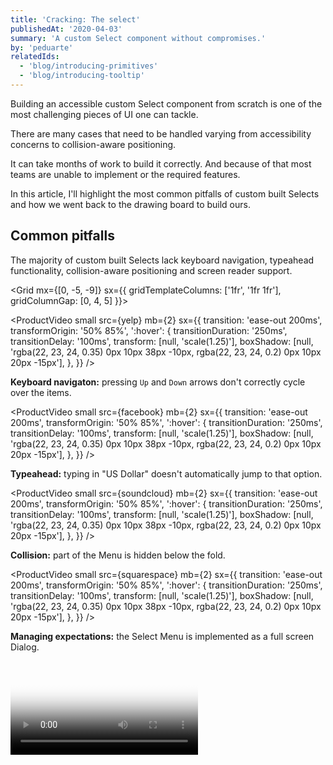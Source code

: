 ```yaml
---
title: 'Cracking: The select'
publishedAt: '2020-04-03'
summary: 'A custom Select component without compromises.'
by: 'peduarte'
relatedIds:
  - 'blog/introducing-primitives'
  - 'blog/introducing-tooltip'
---
```



<Intro>

Building an accessible custom Select component from scratch is one of the most challenging pieces of UI one can tackle.

There are many cases that need to be handled varying from accessibility concerns to collision-aware positioning.

It can take months of work to build it correctly. And because of that most teams are unable to implement or the required features.

In this article, I'll highlight the most common pitfalls of custom built Selects and how we went back to the drawing board to build ours.

</Intro>

<Divider mt={8} />

## Common pitfalls

The majority of custom built Selects lack keyboard navigation, typeahead functionality, collision-aware positioning and screen reader support.

<Grid
mx={[0, -5, -9]}
sx={{
	gridTemplateColumns: ['1fr', '1fr 1fr'],
	gridColumnGap: [0, 4, 5]
}}>

<Box>

<ProductVideo
  small
  src={yelp}
  mb={2}
  sx={{
    transition: 'ease-out 200ms',
    transformOrigin: '50% 85%',
    ':hover': {
      transitionDuration: '250ms',
      transitionDelay: '100ms',
      transform: [null, 'scale(1.25)'],
      boxShadow: [null, 'rgba(22, 23, 24, 0.35) 0px 10px 38px -10px, rgba(22, 23, 24, 0.2) 0px 10px 20px -15px'],
    },
  }}
/>

**Keyboard navigaton:** pressing <Code variant="fade">Up</Code> and <Code variant="fade">Down</Code> arrows don't
correctly cycle over the items.

</Box>

<Box>

<ProductVideo
  small
  src={facebook}
  mb={2}
  sx={{
    transition: 'ease-out 200ms',
    transformOrigin: '50% 85%',
    ':hover': {
      transitionDuration: '250ms',
      transitionDelay: '100ms',
      transform: [null, 'scale(1.25)'],
      boxShadow: [null, 'rgba(22, 23, 24, 0.35) 0px 10px 38px -10px, rgba(22, 23, 24, 0.2) 0px 10px 20px -15px'],
    },
  }}
/>

**Typeahead:** typing in "US Dollar" doesn't automatically jump to that option.

</Box>

<Box>

<ProductVideo
  small
  src={soundcloud}
  mb={2}
  sx={{
    transition: 'ease-out 200ms',
    transformOrigin: '50% 85%',
    ':hover': {
      transitionDuration: '250ms',
      transitionDelay: '100ms',
      transform: [null, 'scale(1.25)'],
      boxShadow: [null, 'rgba(22, 23, 24, 0.35) 0px 10px 38px -10px, rgba(22, 23, 24, 0.2) 0px 10px 20px -15px'],
    },
  }}
/>

**Collision:** part of the Menu is hidden below the fold.

</Box>

<Box>

<ProductVideo
  small
  src={squarespace}
  mb={2}
  sx={{
    transition: 'ease-out 200ms',
    transformOrigin: '50% 85%',
    ':hover': {
      transitionDuration: '250ms',
      transitionDelay: '100ms',
      transform: [null, 'scale(1.25)'],
      boxShadow: [null, 'rgba(22, 23, 24, 0.35) 0px 10px 38px -10px, rgba(22, 23, 24, 0.2) 0px 10px 20px -15px'],
    },
  }}
/>

**Managing expectations:** the Select Menu is implemented as a full screen Dialog.

</Box>

</Grid>

<Video id="uEyUbQ_eqwg" poster={amazonVideoPoster} />

**Screen reader:** the video above shows the how the screen reader lacks enough context and information to accurately announce the list
of options.

<Divider mt={8} />

## How we cracked it

<!-- As with most of our Primitives, the Select is a core component for us, it's widely used in Modulz and our users will interact with it hundreds, if not thousands, of times. -->

Our goal was to build the best custom Select that's ever been built. To do that, we needed to carefully consider each and every feature it we wanted to support.

The idea is that when you use our Select, you don't even notice is custom. It just feels right, it belongs, it manages your expectations.

Below is a list of all the features we've built into our Select, they all work out of-the-box, leaving only one task for you - make it look yours.

### Keyboard navigation

Implementing keyboard navigation is one of the most important accessibility features of the Select component. It helps users with motor diabilities navigate across the options in the select. Blind users also rely on keyboard for navigation. It's also important for other types of disablities, such as people with tremors, people without hands or people who have no use of their hands.

Keyboard navigation can also improve the user experience for people without disabilities, by allowing users to achieve their goal without reaching out for the mouse.

We support full keyboard accessibility so you can do anything you need without using your mouse.

When the Select Button is focused, you can:

- Press `Space` key to open the menu
- Press `Up` and `Down` arrow keys to open the menu
- Typeahead lookups

When the Select Menu is opened, you can:

- Press `Space` or `Enter` keys to select the highlighted item
- Press `Esc` to close the menu
- Press `Up` and `Down` arrow keys to navigate across items
- Typeahead lookups

### Typeahead

You can rely on typeahead funtionality if you're focused on the Select Button or when the Select Menu is opened.

<ProductVideo small src={typeaheadClosed} />
<Text as="legend" mb={7} sx={{ color: 'gray700', lineHeight: 0 }}>
  Typeahead when Select button is focused example
</Text>

<ProductVideo small src={typeaheadOpen} />
<Text as="legend" mb={7} sx={{ color: 'gray700', lineHeight: 0 }}>
  Typeahead when Select Menu is opened example
</Text>

Pressing the same letter will loop over all items that start with that letter.

<ProductVideo small src={typeaheadLoop} />
<Text as="legend" mb={7} sx={{ color: 'gray700', lineHeight: 0 }}>
  Typeahead looping example
</Text>

Loop through items starting with the same letter if that letter is pressed repeatedly

### Screen reader

We provide the right `aria-*` attributes according to the WAI-ARIA specification to ensure voice over works correctly.

### Positioning

When you open the menu, we'll make sure that it's properly positioned above the menu, whilst keeping the selected item placed on top.

### Collision

In the unlikely scenario where there's not enough space to position the menu relatively to the selected item, we'll adjust the positioning automatically.

### Scroll based height

If the menu needs scrolling, we'll automatically add Scroll Indicators where necessary. As you start scrolling the menu, we'll proportionally update the height to allow more items to be visible at once.

### Focus trap

When the Menu is opened, the focus is trapped to the Menu container. Pressing `tab` at this point will prevent the focused element to changing. To navigate across the Items, the up and down arrow must be used.

### Scroll lock

When the Menu is opened, the page cannot be scrolled.

### Block clicks outside

When the Menu is opened, clicks on elements outside of it will be blocked. When you click outside, the Menu will be closed.

### Styling

As showed in the demo above, all the parts (and their corresponding states) that make up a Select componment are available in the parts panel.

The Select Primitve consists of two main parts, these are the `Button` and the `Menu`. Each of these part contains furhter nested parts.

<ProductImage src={parts} />
<Text as="legend" mb={7} sx={{ color: 'gray700', lineHeight: 0 }}>
  All the parts of a Select Primitive
</Text>

<Divider />

## Wrapping up

### Modulz demo

Here's a short demo of how the Select Primtive can be styled via Modulz

<ProductVideo src={redSelect} />
<Text as="legend" mb={7} sx={{ color: 'gray700', lineHeight: 0 }}>
  A demo of Modulz styling the Select Primitive
</Text>

